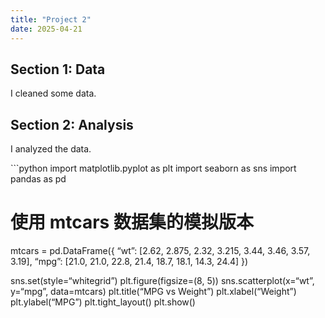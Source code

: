 ```yaml
---
title: "Project 2"
date: 2025-04-21
---
```


## Section 1: Data

I cleaned some data.

## Section 2: Analysis

I analyzed the data.

```python
import matplotlib.pyplot as plt
import seaborn as sns
import pandas as pd

# 使用 mtcars 数据集的模拟版本
mtcars = pd.DataFrame({
    "wt": [2.62, 2.875, 2.32, 3.215, 3.44, 3.46, 3.57, 3.19],
    "mpg": [21.0, 21.0, 22.8, 21.4, 18.7, 18.1, 14.3, 24.4]
})

sns.set(style="whitegrid")
plt.figure(figsize=(8, 5))
sns.scatterplot(x="wt", y="mpg", data=mtcars)
plt.title("MPG vs Weight")
plt.xlabel("Weight")
plt.ylabel("MPG")
plt.tight_layout()
plt.show()
